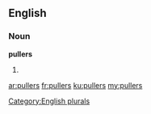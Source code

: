 ==English==

===Noun===
'''pullers'''

# {{plural of|puller}}

[[Category:English plurals]]

[[ar:pullers]]
[[fr:pullers]]
[[ku:pullers]]
[[my:pullers]]